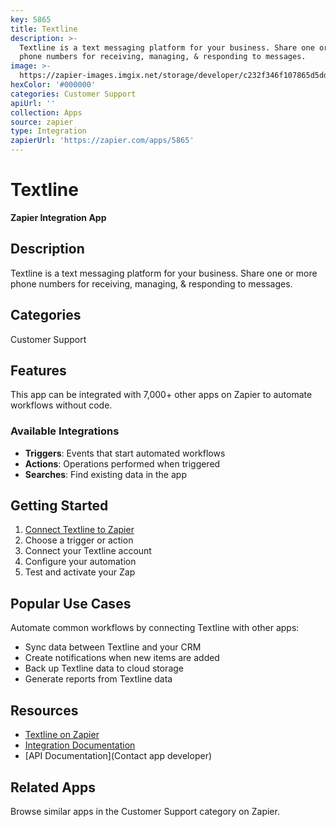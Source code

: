 ```yaml
---
key: 5865
title: Textline
description: >-
  Textline is a text messaging platform for your business. Share one or more
  phone numbers for receiving, managing, & responding to messages.
image: >-
  https://zapier-images.imgix.net/storage/developer/c232f346f107865d5dd4fa50bafa88d6.png?auto=format%2Ccompress&ixlib=python-3.0.0&q=50
hexColor: '#000000'
categories: Customer Support
apiUrl: ''
collection: Apps
source: zapier
type: Integration
zapierUrl: 'https://zapier.com/apps/5865'
---
```

# Textline

**Zapier Integration App**

## Description

Textline is a text messaging platform for your business. Share one or more phone numbers for receiving, managing, & responding to messages.

## Categories

Customer Support

## Features

This app can be integrated with 7,000+ other apps on Zapier to automate workflows without code.

### Available Integrations

- **Triggers**: Events that start automated workflows
- **Actions**: Operations performed when triggered
- **Searches**: Find existing data in the app

## Getting Started

1. [Connect Textline to Zapier](https://zapier.com/apps/5865)
2. Choose a trigger or action
3. Connect your Textline account
4. Configure your automation
5. Test and activate your Zap

## Popular Use Cases

Automate common workflows by connecting Textline with other apps:

- Sync data between Textline and your CRM
- Create notifications when new items are added
- Back up Textline data to cloud storage
- Generate reports from Textline data

## Resources

- [Textline on Zapier](https://zapier.com/apps/5865)
- [Integration Documentation](https://zapier.com/apps/5865/integrations)
- [API Documentation](Contact app developer)

## Related Apps

Browse similar apps in the Customer Support category on Zapier.
